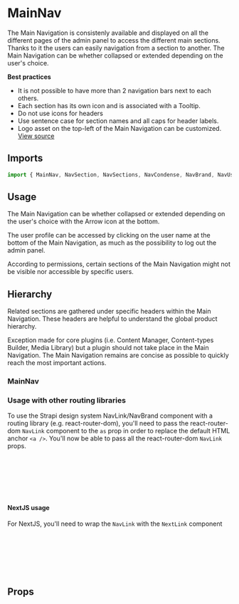 

<Meta of={MainNavStories} />

# MainNav

The Main Navigation is consistenly available and displayed on all the different pages of the admin panel to access the
different main sections. Thanks to it the users can easily navigation from a section to another. The Main Navigation can
be whether collapsed or extended depending on the user's choice.

**Best practices**

- It is not possible to have more than 2 navigation bars next to each others.
- Each section has its own icon and is associated with a Tooltip.
- Do not use icons for headers
- Use sentence case for section names and all caps for header labels.
- Logo asset on the top-left of the Main Navigation can be customized.
  [View source](https://github.com/strapi/design-system/tree/main/packages/design-system/src/MainNav)

## Imports

```js
import { MainNav, NavSection, NavSections, NavCondense, NavBrand, NavUser, NavLink } from '@strapi/design-system';
```

## Usage

The Main Navigation can be whether collapsed or extended depending on the user's choice with the Arrow icon at the
bottom.

The user profile can be accessed by clicking on the user name at the bottom of the Main Navigation, as much as the
possibility to log out the admin panel.

According to permissions, certain sections of the Main Navigation might not be visible nor accessible by specific users.

## Hierarchy

Related sections are gathered under specific headers within the Main Navigation. These headers are helpful to understand
the global product hierarchy.

Exception made for core plugins (i.e. Content Manager, Content-types Builder, Media Library) but a plugin should not
take place in the Main Navigation. The Main Navigation remains are concise as possible to quickly reach the most
important actions.

### MainNav

<Canvas of={MainNavStories.Base} />

<Canvas of={MainNavStories.Notifications} />

### Usage with other routing libraries

To use the Strapi design system NavLink/NavBrand component with a routing library (e.g. react-router-dom), you'll need
to pass the react-router-dom `NavLink` component to the `as` prop in order to replace the default HTML anchor `<a />`.
You'll now be able to pass all the react-router-dom `NavLink` props.

```jsx
import { NavLink } from '@strapi/design-system';
import { NavLink as RouterNavLink } from 'react-router-dom';

<NavLink as={RouterNavLink} to="/home">
  Home
</NavLink>;
```

#### NextJS usage

For NextJS, you'll need to wrap the `NavLink` with the `NextLink` component

```jsx
import { NavLink } from '@strapi/design-system';
import NextLink from 'next/link';

<NextLink href="/home" passHref>
  <NavLink>Home</NavLink>
</NextLink>;
```

## Props

<ArgTypes of={MainNav} />
